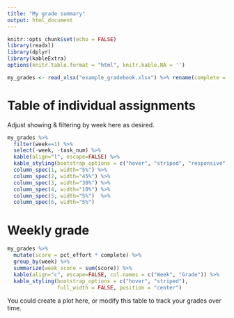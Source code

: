 ```yaml
---
title: "My grade summary"
output: html_document
---
```


```r
knitr::opts_chunk$set(echo = FALSE)
library(readxl)
library(dplyr)
library(kableExtra)
options(knitr.table.format = "html", knitr.kable.NA = '') 

my_grades <- read_xlsx("example_gradebook.xlsx") %>% rename(complete = username)
```

# Table of individual assignments
Adjust showing & filtering by week here as desired. 
```r
my_grades %>% 
  filter(week==1) %>% 
  select(-week, -task_num) %>% 
  kable(align="l", escape=FALSE) %>% 
  kable_styling(bootstrap_options = c("hover", "striped", "responsive", "bordered")) %>% 
  column_spec(1, width="5%") %>% 
  column_spec(2, width="45%") %>% 
  column_spec(3, width="30%") %>% 
  column_spec(4, width="10%") %>%
  column_spec(5, width="5%")  %>%
  column_spec(6, width="5%")
```


# Weekly grade
```r
my_grades %>% 
  mutate(score = pct_effort * complete) %>% 
  group_by(week) %>% 
  summarize(week_score = sum(score)) %>%
  kable(align="c", escape=FALSE, col.names = c("Week", "Grade")) %>% 
  kable_styling(bootstrap_options = c("hover", "striped"), 
                full_width = FALSE, position = "center")
```

You could create a plot here, or modify this table to track your grades over time. 


